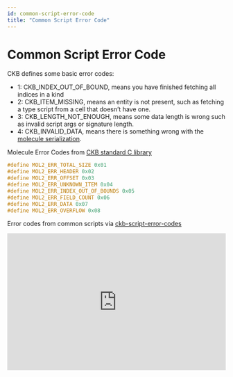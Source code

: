```yaml
---
id: common-script-error-code
title: "Common Script Error Code"
---
```


# Common Script Error Code

CKB defines some basic error codes:

- 1: CKB_INDEX_OUT_OF_BOUND, means you have finished fetching all indices in a kind
- 2: CKB_ITEM_MISSING, means an entity is not present, such as fetching a type script from a cell that doesn’t have one.
- 3: CKB_LENGTH_NOT_ENOUGH, means some data length is wrong such as invalid script args or signature length.
- 4: CKB_INVALID_DATA, means there is something wrong with the [molecule serialization](https://github.com/nervosnetwork/rfcs/blob/master/rfcs/0008-serialization/0008-serialization.md).

Molecule Error Codes from [CKB standard C library](https://github.com/nervosnetwork/ckb-c-stdlib/blob/61c7819c9ccf164f5e13d8439c554f80857e2c4b/molecule/molecule2_reader.h#L78-L85)

```c
#define MOL2_ERR_TOTAL_SIZE 0x01
#define MOL2_ERR_HEADER 0x02
#define MOL2_ERR_OFFSET 0x03
#define MOL2_ERR_UNKNOWN_ITEM 0x04
#define MOL2_ERR_INDEX_OUT_OF_BOUNDS 0x05
#define MOL2_ERR_FIELD_COUNT 0x06
#define MOL2_ERR_DATA 0x07
#define MOL2_ERR_OVERFLOW 0x08
```

Error codes from common scripts via [ckb-script-error-codes](https://nervosnetwork.github.io/ckb-script-error-codes/)

<iframe width="100%" height="315" src="https://nervosnetwork.github.io/ckb-script-error-codes" frameborder="0" allowfullscreen></iframe>
